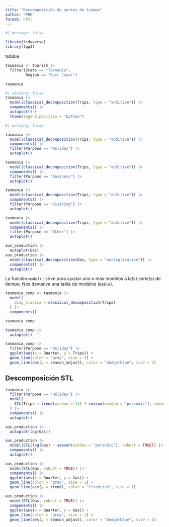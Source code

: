 ```yaml
---
title: "Descomposición de series de tiempo"
author: "PBH"
format: html
---
```


```r
#| message: false

library(tidyverse)
library(fpp3)
```

tsibble

```r
tasmania <- tourism |> 
  filter(State == "Tasmania",
         Region == "East Coast")

tasmania
```

```r
#| warning: false
tasmania |> 
  model(classical_decomposition(Trips, type = "additive")) |>
  components() |> 
  autoplot() +
  theme(legend.position = "bottom")
```

```r
#| warning: false

tasmania |> 
  model(classical_decomposition(Trips, type = "additive")) |>
  components() |> 
  filter(Purpose == "Holiday") |> 
  autoplot()

tasmania |> 
  model(classical_decomposition(Trips, type = "additive")) |>
  components() |> 
  filter(Purpose == "Business") |> 
  autoplot()

tasmania |> 
  model(classical_decomposition(Trips, type = "additive")) |>
  components() |> 
  filter(Purpose == "Visiting") |> 
  autoplot()

tasmania |> 
  model(classical_decomposition(Trips, type = "additive")) |>
  components() |> 
  filter(Purpose == "Other") |> 
  autoplot()
```

```r
aus_production |> 
  autoplot(Gas)
aus_production |> 
  model(classical_decomposition(Gas, type = "multiplicative")) |> 
  components() |> 
  autoplot()
```

La función `model()` sirve para ajustar uno o más modelos a la(s) serie(s) de tiempo. Nos devuelve una tabla de modelos (`mable`).

```r
tasmania_comp <- tasmania |> 
  model(
    dcmp_clasica = classical_decomposition(Trips)
  ) |> 
  components()

tasmania_comp

tasmania_comp |> 
  autoplot()
```

```r
tasmania_comp |> 
  filter(Purpose == "Holiday") |> 
  ggplot(aes(x = Quarter, y = Trips)) +
  geom_line(color = "grey", size = 2) +
  geom_line(aes(y = season_adjust), color = "dodgerblue", size = 2)

```

## Descomposición STL

```r
tasmania |> 
  filter(Purpose == "Holiday") |> 
  model(
    STL(Trips ~ trend(window = 11) + season(window = "periodic"), robust = TRUE)
  ) |> 
  components() |> 
  autoplot()
```
```r
aus_production |> 
  autoplot(log(Gas))

aus_production |> 
  model(STL(log(Gas) ~ season(window = "periodic"), robust = TRUE)) |> 
  components() |> 
  autoplot()
```


```r
aus_production |> 
  model(STL(Gas, robust = TRUE)) |> 
  components() |> 
  ggplot(aes(x = Quarter, y = Gas)) +
  geom_line(color = "grey", size = 1) +
  geom_line(aes(y = trend), color = "firebrick", size = 1)

aus_production |> 
  model(STL(Gas, robust = TRUE)) |> 
  components() |> 
  ggplot(aes(x = Quarter, y = Gas)) +
  geom_line(color = "grey", size = 1) +
  geom_line(aes(y = season_adjust), color = "dodgerblue", size = 1)
```

